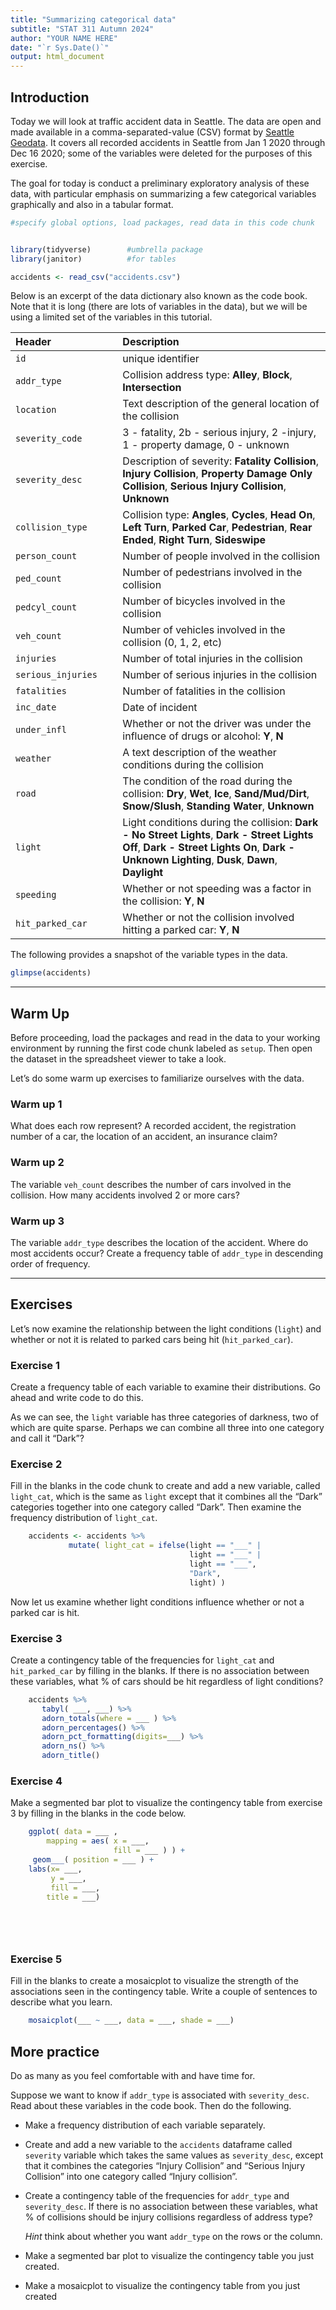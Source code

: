 ```yaml
---
title: "Summarizing categorical data"
subtitle: "STAT 311 Autumn 2024"
author: "YOUR NAME HERE"
date: "`r Sys.Date()`"
output: html_document
---
```


## Introduction

Today we will look at traffic accident data in Seattle.
The data are open and made available in a comma-separated-value (CSV) format by [Seattle Geodata](https://data-seattlecitygis.opendata.arcgis.com/datasets/5b5c745e0f1f48e7a53acec63a0022ab_0). It covers all recorded accidents in Seattle from Jan 1 2020 through Dec 16 2020; some of the variables were deleted for the purposes of this exercise.

The goal for today is conduct a preliminary exploratory analysis of these data, with particular emphasis on summarizing a few categorical variables graphically and also in a tabular format.

<!--- 

The packages used for this analysis are loaded in the code chunk shown below. We will also need to read in the dataset `accidents.csv` since it is not part of any package. We can read it using the `read_csv` function from the **readr** package which is part of the **tidyverse** ecosystem. 
For more information on importing datasets in R, please see [chapter 7](https://r4ds.hadley.nz/data-import) in the excellent open source reference **R for Data Science**.  

--->


```r
#specify global options, load packages, read data in this code chunk


library(tidyverse)        #umbrella package
library(janitor)          #for tables 

accidents <- read_csv("accidents.csv")
```

Below is an excerpt of the data dictionary also known as the code book.  Note that it is long (there are lots of variables in the data), but we will be using a limited set of the variables in this tutorial.

| Header                        |  Description
|:----------------|:--------------------------------
| `id` | unique identifier
| `addr_type` | Collision address type: **Alley**, **Block**, **Intersection** 
| `location` | Text description of the general location of the collision
| `severity_code` |3 - fatality, 2b - serious injury, 2 -injury, 1 - property damage, 0 - unknown
| `severity_desc   ` | Description of severity: **Fatality Collision**, **Injury Collision**, **Property Damage Only Collision**, **Serious Injury Collision**, **Unknown**
| `collision_type` | Collision type: **Angles**, **Cycles**, **Head On**, **Left Turn**, **Parked Car**, **Pedestrian**, **Rear Ended**, **Right Turn**, **Sideswipe**
| `person_count` | Number of people involved in the collision
|`ped_count` |Number of pedestrians involved in the collision
| `pedcyl_count` | Number of bicycles involved in the collision 
|`veh_count`| Number of vehicles involved in the collision (0, 1, 2, etc)
|`injuries`|Number of total injuries in the collision
|`serious_injuries`|Number of serious injuries in the collision
|`fatalities`| Number of fatalities in the collision
|`inc_date`| Date of incident
|`under_infl`| Whether or not the driver was under the influence of drugs or alcohol: **Y**, **N**
|`weather`|A text description of the weather conditions during the collision
|`road`|The condition of the road during the collision: **Dry**, **Wet**, **Ice**, **Sand/Mud/Dirt**, **Snow/Slush**, **Standing Water**, **Unknown**
|`light`|Light conditions during the collision: **Dark - No Street Lights**, **Dark - Street Lights Off**, **Dark - Street Lights On**, **Dark - Unknown Lighting**, **Dusk**, **Dawn**, **Daylight**
|`speeding`|  Whether or not speeding was a factor in the collision: **Y**, **N**
|`hit_parked_car`|Whether or not the collision involved hitting a parked car: **Y**, **N**


The following provides a snapshot of the variable types in the data.

```r
glimpse(accidents)

```


* * * 

## Warm Up

Before proceeding, load the packages and read in the data to  your working environment by running the first code chunk labeled as `setup`. Then open the dataset in the spreadsheet viewer to take a look.

Let's do some warm up exercises to familiarize ourselves with the data.

### Warm up 1

What does each row represent? A recorded accident, the registration number of a car, the location of an accident, an insurance claim?

### Warm up 2

The variable `veh_count` describes the number of cars involved in the collision. How many accidents involved 2 or more cars?


### Warm up 3

The variable `addr_type` describes the location of the accident. Where do most accidents occur?  Create a frequency table of `addr_type` in descending order of frequency.


* * * 

## Exercises


Let's now examine the relationship between the light conditions (`light`) and whether or not it is related to parked cars being hit (`hit_parked_car`). 

### Exercise 1 

Create a frequency table of each variable to examine their distributions. Go ahead and write code to do this.


As we can see, the `light` variable has three categories of darkness, two of which are quite sparse. Perhaps we can combine all three into one category and call it "Dark"?

### Exercise 2

Fill in the blanks in the code chunk to create and add a new variable, called `light_cat`, which is the same as `light` except that it combines all the "Dark" categories together into one category called "Dark". Then examine the frequency distribution of `light_cat`.


```r

    accidents <- accidents %>% 
             mutate( light_cat = ifelse(light == "___" | 
                                        light == "___" | 
                                        light == "___", 
                                        "Dark", 
                                        light) )


```

Now let us examine whether light conditions influence whether or not a parked car is hit.

### Exercise 3

Create a contingency table of the frequencies for `light_cat` and `hit_parked_car` by filling in the blanks. If there is no association between these variables, what % of cars should be hit regardless of light conditions?


```r

    accidents %>% 
       tabyl( ___, ___) %>% 
       adorn_totals(where = ___ ) %>%
       adorn_percentages() %>%
       adorn_pct_formatting(digits=___) %>%
       adorn_ns() %>%
       adorn_title()
```




### Exercise 4

Make a segmented bar plot to visualize the contingency table from exercise 3 by filling in the blanks in the code below.


```r

    ggplot( data = ___ , 
        mapping = aes( x = ___, 
                       fill = ___ ) ) +
     geom___( position = ___ ) +
    labs(x= ___, 
         y = ___,
         fill = ___, 
        title = ___)
    
    

    
```


### Exercise 5

Fill in the blanks to create a mosaicplot to visualize the strength of the associations seen in the contingency table. Write a couple of sentences to describe what you learn.

```r

    mosaicplot(___ ~ ___, data = ___, shade = ___)

```



## More practice

Do as many as you feel comfortable with and have time for.

Suppose we want to know if `addr_type` is associated with `severity_desc`. Read about these variables in the code book. Then do the following.


- Make a frequency distribution of each variable separately.



- Create and add a new variable to the `accidents` dataframe called `severity` variable which takes the same values as `severity_desc`, except that it combines the categories "Injury Collision" and "Serious Injury Collision" into one category called "Injury collision".


- Create a contingency table of the frequencies for `addr_type` and `severity_desc`. If there is no association between these variables, what % of collisions should be injury collisions regardless of address type?

    *Hint* think about whether you want `addr_type` on the rows or the column. 
    
  
- Make a segmented bar plot to visualize the contingency table you just created.


- Make a mosaicplot to visualize the contingency table from you just created

